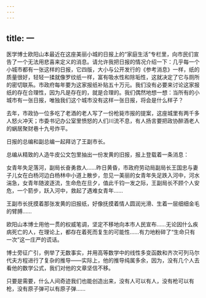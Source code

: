 ```yaml
---
---
---
```

title: 一
---




医学博士欧阳山本最近在这座美丽小城的日报上的“家庭生活”专栏里，向市民们宣告了一个无法用悲喜来定义的消息。请允许我把日报的情况介绍一下：几乎每一个小城市都有一张这样的日报，它四版，大小与公开发行的《参考消息》一样，纸的质量很好，轻轻一揉就像罗纹纸一样，富有吸水性和除垢性，这就决定了它与厕所的密切联系。市政府每年要为这家报纸补贴五十万元。我们没有必要来讨论这家报纸的存在合理性，因为凡是存在的，就是合理的。我们偶然地想一想：当所有的小城市有一张日报，唯独我们这个城市没有这样一张日报，将会是什么样子？

去年，市政协一位多吃了老酒的老人写了一份枪毙市报的提案，这座城里有两千多人怒火冲天；市委书记办公室里愤怒的人们川流不息，有人扬言要把政协醉酒老人的蜗居聚财巷十九号炸平。

日报的总编和副总编一起拜访了王副市长。

总编从精致的人造牛皮公文包里抽出一份发黄的旧报，报上登载着一条消息：

女青年失足落河，副局长奋勇救人……昨日黄昏，市政府劳动局副局长王国忠与妻子儿女在白杨河边白杨林中小道上散步，忽见一美丽的女青年失足跌入河中，河水湍急，女青年随波逐流，生命危在旦夕，值此千钧一发之际，王副局长不顾个人安危，一个箭步，跃入河中，救起了遇难女青年……

王副市长抚摸着那张发黄的旧报纸，好像抚摸着情人圆润光滑、生着一层细细金毛的臂膊……

欧阳山本博士用他一贯的权威笔调，坚定不移地向本市人民宣布……无论因什么疾病死亡的人，在理论上，都存在着死而复生的可能性……有力地粉碎了“生命只有一次”这一庄严的谎话。

博士旁征广引，例举了无数事实，并用高等数学中的线性多变函数和齐次可列马尔代夫方程进行了复杂的推导——实际上，他的推导纯属多余，因为，没有几个人去看他的数学公式，我们对他的文章坚信不移。

只要是需要，什么人间奇迹我们也能创造出来，没有人可以有人，没有枪可以有枪，没有原子弹可以有原子弹……